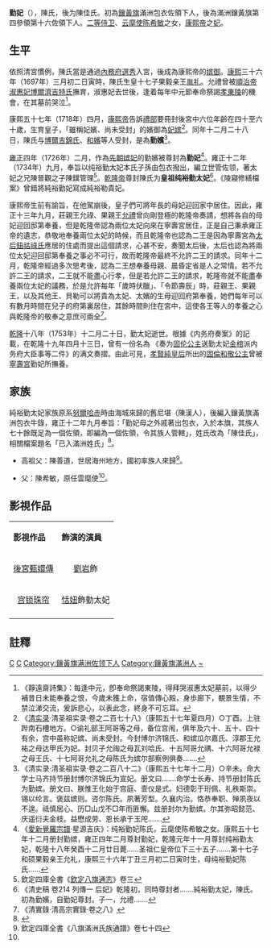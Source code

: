 '''勤妃'''（{{bd|17世纪||1754年||catIdx=C}}），陳氏，後为陳佳氏。初為[[鑲黃旗|鑲黃旗]]滿洲包衣佐領下人，後為滿洲鑲黃旗第四參領第十六佐領下人。[[二等侍卫|二等侍卫]]、[[云麾使|云麾使]][[陈希敏|陈希敏]]之女，[[康熙帝|康熙帝]]之[[妃|妃]]。

==生平==

依照清宮慣例，陳氏當是通過[[八旗選秀|內務府選秀]]入宮，後成為康熙帝的[[嫔御|嫔御]]。[[康熙|康熙]]三十六年（1697年）三月初二日寅時，陳氏生皇十七子果毅亲王[[胤礼|胤礼]]。允禮曾被[[順治帝|順治帝]][[淑惠妃|淑惠妃]][[博爾濟吉特氏|博爾濟吉特氏]]撫育，淑惠妃去世後，逢着每年中元節奉命祭謁[[孝東陵|孝東陵]]的機會，在其墓前哭泣<ref>《靜遠齋詩集》：每逢中元，卽奉命祭謁東陵，得拜哭淑惠太妃墓前，以得少補昔日未能奉養之恨，今歲未獲上命，宿值傳心殿，身歩廊下，覩景生情，不禁泣涕交流，爰訴悲心，以表此念，終身不可忘耳。</ref>。

康熙五十七年（1718年）四月，[[康熙帝|康熙帝]]告訴[[清朝礼部|禮部]]要冊封後宮中六位年齡在四十至六十歲，生育皇子，「雖稱妃嬪、尚未受封」的嬪御為[[妃嫔|妃嫔]]<ref>《[[清实录|清实录]]·清圣祖实录·卷之二百七十八》（康熙五十七年夏四月）○丁酉。上驻跸南石槽地方。○谕礼部王阿哥等之母，备位宫闱，俱年及六十、五十、四十有余，宫中虽称妃嫔、尚未受封。今封博尔济锦氏、和嫔瓜尔嘉氏、淳郡王允祐之母达甲氏为妃。封贝子允祹之母瓦刘哈氏、十五阿哥允禑、十六阿哥允禄之母王氏、十七阿哥允礼之母陈氏为嫔尔部察例俱奏.......</ref>。同年十二月二十八日，陳氏与[[宣妃|博爾吉錦氏]]、[[惇怡皇貴妃|和嬪]]等人受封，是為'''勤嬪'''<ref>《清实录·清圣祖实录·卷之二百八十二》（康熙五十七年十二月）○辛未。命大学士马齐持节册封博尔济锦氏为宣妃。册文曰.......命学士长寿、持节册封陈氏为勤嫔。册文曰、朕惟王化始于宫庭、壸仪是式。妇德彰于珩佩、礼秩斯崇。锡以纶言。褒兹嫔则。咨尔陈氏。夙著芳型。久襄内治。恪恭奉职、殚夙夜以不遑。祗慎居心、历□山戊不□年而匪懈。兹册封尔为勤嫔。尔其弥昭懿范、庆遥衍夫金枝。益懋成劳、恩长承于玉戺.......</ref>。

[[雍正|雍正]]四年（1726年）二月，作為[[先朝嫔妃|先朝嫔妃]]的勤嬪被尊封為'''勤妃'''<ref>《[[愛新覺羅宗譜|愛新覺羅宗譜]]·星源吉庆》：纯裕勤妃陈氏，云麾使陈希敏之女。康熙五十七年十二月册封勤嫔，雍正四年二月尊封勤妃，乾隆元年十一月尊封纯裕勤太妃，乾隆十八年癸酉十二月廿日薨......圣祖仁皇帝位下三十五子.......第十七子和硕果毅亲王允礼，康熙三十六年丁丑三月初二日寅时生，母纯裕勤妃陈氏......</ref>。雍正十二年（1734年）九月，奉旨以纯裕勤太妃本氏子孫由包衣撥出，編立世管佐领，著太妃之兄陳晉觀之子陳鏷管理<ref> 欽定四庫全書《[[欽定八旗通志|欽定八旗通志]]》卷三</ref>。[[乾隆帝|乾隆帝]]尊封陳氏为'''皇祖纯裕勤太妃'''<ref>《清史稿 卷214 列傳一 后妃》乾隆初，同時尊封者.......純裕勤太妃，陳氏。初為勤嬪，自勤妃尊封。子一，允禮.......</ref>。《陵寢修繕檔案》曾錯將純裕勤妃寫成純裕勒貴妃。

康熙帝生前有諭旨，在他駕崩後，皇子們可將年長的母妃迎回家中居住。因此，雍正十三年九月，莊親王允祿、果親王[[允禮|允禮]]曾向剛登極的乾隆帝奏請，想將各自的母妃迎回邸第奉養，但是乾隆帝認為兩位太妃向來在寧壽宮居住，正是自己秉承雍正帝的遺志，恭敬地奉養兩位太妃的時候，而且乾隆帝也認為二王是因為寧壽宮為[[孝聖憲皇后|太后鈕祜祿氏]]應居的住處而提出這個請求，心甚不安，奏聞太后後，太后也認為將兩位太妃迎回邸第奉養之事必不可行，故而乾隆帝最終不允許二王的請求。同年十二月，乾隆帝經過多次思考後，認為二王想奉養母親、晨昏定省是人之常情。若不允許二王的請求，二王就不能盡心行孝，但是若允許二王的請求，乾隆帝就不能盡奉養兩位太妃的議務，於是允許每年「歲時伏臘」、「令節壽辰」時，莊親王、果親王，以及其他王、貝勒可以將貴為太妃、太嬪的生母迎回府第奉養，她們每年可以有數月時間在兒子的府第裏居住，其餘時間則住在宮中，這使各王等人的孝養之心與乾隆帝的敬奉之意庶可兩全<ref>《清實錄·清高宗實錄·卷之八》</ref>。

[[乾隆|乾隆]]十八年（1753年）十二月二十日，勤太妃逝世。根據《内务府奏案》的記載，在乾隆十九年四月十三日，曾有一份名為 《奏为[[固伦公主|固伦公主]]送勤太妃[[梓宮|金棺]]派内务府大臣事等二件》的满文奏摺。由此可見，[[孝賢純皇后|孝賢純皇后]]所出的[[固倫和敬公主|固倫和敬公主]]曾被[[寧壽宮|寧壽宮]]勤妃所撫養。

==家族==
純裕勤太妃家族原系[[努爾哈赤|努爾哈赤]]時由海城來歸的舊尼堪（陳漢人），後編入鑲黃旗滿洲包衣牛錄，雍正十二年九月奉旨：「勤妃母之外戚著出包衣，入於本旗，其族人七十餘既足為一個佐領，即編為一個佐領，令其族人管轄」，姓氏改為「陳佳氏」，相關檔案題名「已入滿洲姓氏」<ref>{{cite journal |author1=劉小萌 |title=清代滿人的姓與名 |journal=吉林師範大學學報（人文社會科學版） |date=2014 |issue=1 |pages=1-7}}</ref>。

*高祖父：陳善道，世居海州地方，國初率族人來歸<ref name=a>欽定四庫全書《八旗滿洲氏族通譜》卷七十四</ref>。

*父：陳希敏，原任雲麾使<ref name=a/>。

== 影視作品 ==
{| class="wikitable" style="width:70%;"
|-  style="background:cornflowerblue; color:white; text-align:center;"
|'''影視作品'''||'''飾演的演員'''
|-
| style="text-align:center;"|[[後宮甄嬛傳_(電視劇)|後宮甄嬛傳]]|| style="text-align:center;"|[[劉岩|劉岩]]飾
|-
| style="text-align:center;"|[[宫锁珠帘|宫锁珠帘]]|| style="text-align:center;"|[[恬妞|恬妞]]飾勤太妃
|-
|}

== 註釋 ==
{{reflist|2}}
{{清圣祖皇室}}
[[Category:清圣祖妃|C]]
[[Category:清朝太妃|C]]
[[Category:鑲黃旗满洲佐领下人|Category:鑲黃旗满洲佐领下人]]
[[Category:鑲黃旗滿洲人|Category:鑲黃旗滿洲人]]
[[Category:陈姓|~]]